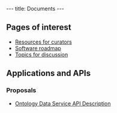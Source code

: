 ---
title: Documents
---

==Pages of interest==
* [[Resources for curators]]
* [[Software roadmap]]
* [[Topics for discussion]]

==Applications and APIs==

===Proposals===
* [[Ontology_Data_Service_API|Ontology Data Service API Description]]
